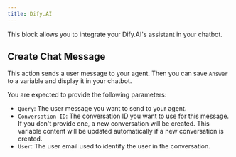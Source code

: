 ```yaml
---
title: Dify.AI
---
```


This block allows you to integrate your Dify.AI's assistant in your chatbot.

## Create Chat Message

This action sends a user message to your agent. Then you can save `Answer` to a variable and display it in your chatbot.

You are expected to provide the following parameters:

- `Query`: The user message you want to send to your agent.
- `Conversation ID`: The conversation ID you want to use for this message. If you don't provide one, a new conversation will be created. This variable content will be updated automatically if a new conversation is created.
- `User`: The user email used to identify the user in the conversation.
